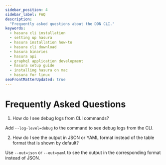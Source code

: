 ```yaml
---
sidebar_position: 4
sidebar_label: FAQ
description:
  "Frequently asked questions about the DDN CLI."
keywords:
  - hasura cli installation
  - setting up hasura
  - hasura installation how-to
  - hasura cli download
  - hasura binaries
  - hasura api
  - graphql application development
  - hasura setup guide
  - installing hasura on mac
  - hasura for linux
seoFrontMatterUpdated: true
---
```


# Frequently Asked Questions

1. How do I see debug logs from CLI commands?

Add `--log-level=debug` to the command to see debug logs from the CLI.

2. How do I see the output in JSON or YAML format instead of the table format that is shown by default?

Use `--out=json` or `--out=yaml` to see the output in the corresponding format instead of JSON.
